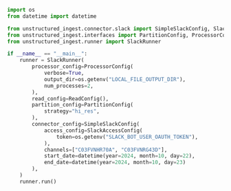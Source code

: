 ```python Python Ingest v1
import os
from datetime import datetime

from unstructured_ingest.connector.slack import SimpleSlackConfig, SlackAccessConfig
from unstructured_ingest.interfaces import PartitionConfig, ProcessorConfig, ReadConfig
from unstructured_ingest.runner import SlackRunner

if __name__ == "__main__":
    runner = SlackRunner(
        processor_config=ProcessorConfig(
            verbose=True,
            output_dir=os.getenv("LOCAL_FILE_OUTPUT_DIR"),
            num_processes=2,
        ),
        read_config=ReadConfig(),
        partition_config=PartitionConfig(
            strategy="hi_res",
        ),
        connector_config=SimpleSlackConfig(
            access_config=SlackAccessConfig(
                token=os.getenv("SLACK_BOT_USER_OAUTH_TOKEN"),
            ),
            channels=["C03FVNHR70A", "C03FVNRG43D"],
            start_date=datetime(year=2024, month=10, day=22),
            end_date=datetime(year=2024, month=10, day=23)
        ),
    )
    runner.run()
```
